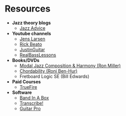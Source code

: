 # Resources

- **Jazz theory blogs**
  - [Jazz Advice](https://www.jazzadvice.com/)

- **Youtube channels**
  - [Jens Larsen](https://www.youtube.com/c/JensLarsen)
  - [Rick Beato](https://www.youtube.com/c/RickBeato)
  - [JustinGuitar](https://www.youtube.com/c/justinguitar)
  - [RealBassLessons](https://www.youtube.com/channel/UCTLM0C5Acp-0xi4ZEb-mSQg)

- **Books/DVDs**
  - [Modal Jazz Composition & Harmony (Ron Miller)](https://www.jazzbooks.com/mm5/merchant.mvc?Screen=PROD&Product_code=MJCH)
  - [Chordability (Roni Ben-Hur)](https://www.jazzbooks.com/mm5/merchant.mvc?Screen=PROD&Store_Code=JAJAZZ&Product_Code=D1216&Category_Code=)
  - Fretboard Logic SE (Bill Edwards)

- **Paid Courses**
  - [TrueFire](https://truefire.com/online-guitar-lessons/)

- **Software**
  - [Band In A Box](https://www.pgmusic.com/)
  - [Transcribe!](https://www.seventhstring.com/)
  - [Guitar Pro](https://www.guitar-pro.com/)
